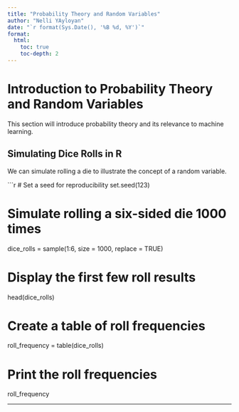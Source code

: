 ```yaml
---
title: "Probability Theory and Random Variables"
author: "Nelli YAyloyan"
date: "`r format(Sys.Date(), '%B %d, %Y')`"
format:
  html:
    toc: true
    toc-depth: 2
---
```


# Introduction to Probability Theory and Random Variables

This section will introduce probability theory and its relevance to machine learning.

## Simulating Dice Rolls in R

We can simulate rolling a die to illustrate the concept of a random variable.

```r
# Set a seed for reproducibility
set.seed(123)

# Simulate rolling a six-sided die 1000 times
dice_rolls = sample(1:6, size = 1000, replace = TRUE)

# Display the first few roll results
head(dice_rolls)

# Create a table of roll frequencies
roll_frequency = table(dice_rolls)

# Print the roll frequencies
roll_frequency

---
